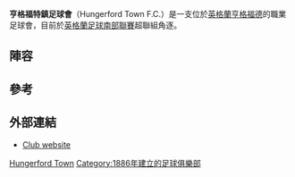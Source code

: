 {{Unreferenced|time=2017-04-30T10:37:40+00:00}}
{{Infobox football club
| clubname    = 亨格福特
| image       = <!-- 檔案不存在 [[File:Hungerford_Town_F.C._logo.png|200px]] ，可從英文維基百科取得 -->
| fullname    = Hungerford Town Football Club
| nickname    = The Crusaders
| founded     = {{start date and age|df=yes|1886}}
| ground      = [[亨格福德|亨格福德]]Bulpit Lane
| capacity    = 2,500
| chairman    = Steven Skipworth
| manager     = Bobby Wilkinson
| league = {{English football updater|HungerfT}}
| season = {{English football updater|HungerfT2}}
| position = {{English football updater|HungerfT3}}
| pattern_la1=_blackline|pattern_b1=_blackcollar|pattern_ra1=_blackline|pattern_sh1= |pattern_so1=_color_3_stripes_white
| leftarm1=FFFFFF|body1=FFFFFF|rightarm1=FFFFFF|shorts1=000000|socks1=000000
| pattern_la2= |pattern_b2=blackstripe|pattern_ra2= |pattern_sh2= |pattern_so2=_redtop
| leftarm2=000000|body2=FF0000|rightarm2=000000|shorts2=FF0000|socks2=000000
}}
'''亨格福特鎮足球會'''（Hungerford Town F.C.）是一支位於[[英格蘭|英格蘭]][[亨格福德|亨格福德]]的職業足球會，目前於[[英格蘭足球南部聯賽|英格蘭足球南部聯賽]]超聯組角逐。

==陣容==
{{Fs start}}
{{Fs player|no=|nat=England|name=Paul Strudley|pos=GK}}
{{Fs player|no=|nat=England|name=[[Jon_Boardman|Jon Boardman]]|pos=DF}}
{{Fs player|no=|nat=England|name=Matty Day|pos=DF}}
{{Fs player|no=|nat=England|name=Diak John|pos=DF}}
{{Fs player|no=|nat=England|name=Mark Hughes|pos=DF}}
{{Fs player|no=|nat=England|name=Scott Rees|pos=MF}}
{{Fs player|no=|nat=England|name=Ian Herring|pos=MF}}
{{Fs player|no=|nat=England|name=Luke Brewer|pos=MF}}
{{football squad mid}}
{{Fs player|no=|nat=England|name=Gary Horgan|pos=MF}}
{{Fs player|no=|nat=England|name=Dean Stow|pos=MF}}
{{Fs player|no=|nat=Republic of Ireland|name=[[Mark_Draycott|Mark Draycott]]|pos=FW}}
{{Fs player|no=|nat=England|name=Harry Goodger|pos=FW}}
{{Fs player|no=|nat=England|name=Carl Davies|pos=FW}}
{{Fs player|no=|nat=England|name=James Clark|pos=FW}}
{{Fs player|no=|nat=Greece|name=Alexandros Tsagkaratos|pos=FW}}
{{Fs player|no=|nat=Republic of Ireland|name=[[Alan_O'Brien|Alan O'Brien]]|pos=FW}}
{{Fs end}}

==參考==
{{Reflist}}

==外部連結==
*[http://www.pitchero.com/clubs/hungerfordtownfc/ Club website] {{Wayback|url=http://www.pitchero.com/clubs/hungerfordtownfc/ |date=20201101004342 }}

[[Category:伯克郡足球俱樂部|Hungerford Town]]
[[Category:1886年建立的足球俱樂部|Category:1886年建立的足球俱樂部]]
{{soccer-club-stub}}